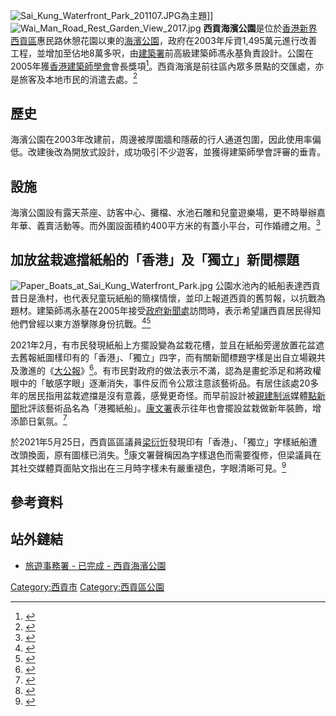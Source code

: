 [[File:Sai_Kung_Waterfront_Park_201107.JPG|thumb]]為主題]]
[[File:Wai_Man_Road_Rest_Garden_View_2017.jpg|thumb]]
'''西貢海濱公園'''是位於[[香港|香港]][[新界|新界]][[西貢區|西貢區]]惠民路休憩花園以東的[[海濱公園|海濱公園]]，政府在2003年斥資1,495萬元進行改善工程，並增加至佔地8萬多呎，由[[建築署|建築署]]前高級建築師馮永基負責設計。公園在2005年獲[[香港建築師學會|香港建築師學會]]會長獎項<ref>{{Cite web |url=https://www.news.gov.hk/isd/ebulletin/tc/photo/places/050901/050901tc30005/pages/1.htm |title=香港後花園 --- 西貢 |access-date=2021-05-06 |archive-date=2021-05-07 |archive-url=https://web.archive.org/web/20210507123224/https://www.news.gov.hk/isd/ebulletin/tc/photo/places/050901/050901tc30005/pages/1.htm |dead-url=no }}</ref>。西貢海濱是前往區內眾多景點的交匯處，亦是旅客及本地市民的消遣去處。<ref>{{cite news |title=西貢海濱公園紙船雕塑裝花盆　遮「香港」「獨立」字眼　康文署：新年裝飾 |url=https://www.thestandnews.com/society/%E8%A5%BF%E8%B2%A2%E6%B5%B7%E6%BF%B1%E5%85%AC%E5%9C%92%E7%B4%99%E8%88%B9%E9%9B%95%E5%A1%91%E5%8A%A0%E8%A3%9D%E8%8A%B1%E7%9B%86-%E9%81%AE-%E9%A6%99%E6%B8%AF%E7%8D%A8%E7%AB%8B-%E5%AD%97%E7%9C%BC/ |accessdate=2021-02-11 |publisher=立場新聞 |date=2021-02-11 |archive-date=2021-02-14 |archive-url=https://web.archive.org/web/20210214020311/https://www.thestandnews.com/society/%E8%A5%BF%E8%B2%A2%E6%B5%B7%E6%BF%B1%E5%85%AC%E5%9C%92%E7%B4%99%E8%88%B9%E9%9B%95%E5%A1%91%E5%8A%A0%E8%A3%9D%E8%8A%B1%E7%9B%86-%E9%81%AE-%E9%A6%99%E6%B8%AF%E7%8D%A8%E7%AB%8B-%E5%AD%97%E7%9C%BC/ |dead-url=no }}</ref>

==歷史==
海濱公園在2003年改建前，周邊被厚圍牆和隱蔽的行人通道包圍，因此使用率偏低。改建後改為開放式設計，成功吸引不少遊客，並獲得建築師學會評審的垂青。

==設施==
海濱公園設有露天茶座、訪客中心、攤檔、水池石雕和兒童遊樂場，更不時舉辦嘉年華、義賣活動等。而外圍設面積約400平方米的有蓋小平台，可作婚禮之用。<ref>{{cite web |title=西貢海濱公園 |url=https://www.fso-createhk.gov.hk/tc/locations_search_details.php?File_No=00957&search_type=1 |website=電影服務統籌科– 拍攝場地資料庫 |publisher=電影服務統籌科 |accessdate=2021-02-11 |archive-date=2018-10-15 |archive-url=https://web.archive.org/web/20181015104058/https://www.fso-createhk.gov.hk/tc/locations_search_details.php?File_No=00957&search_type=1 |dead-url=no }}</ref>

==加放盆栽遮擋紙船的「香港」及「獨立」新聞標題==
[[File:Paper_Boats_at_Sai_Kung_Waterfront_Park.jpg|thumb]]
公園水池內的紙船表達西貢昔日是漁村，也代表兒童玩紙船的簡樸情懷，並印上報道西貢的舊剪報，以抗戰為題材。建築師馮永基在2005年接受[[政府新聞處|政府新聞處]]訪問時，表示希望讓西貢居民得知他們曾經以東方游擊隊身份抗戰。<ref>{{cite news |title=建構道地色彩  毋懼時間洪流 |url=https://www.news.gov.hk/isd/ebulletin/tc/category/infrastructureandlogistics/050902/features/html/050902tc06001.htm |accessdate=2021-02-11 |publisher=政府新聞網 |date=2005-09-04 |archive-date=2006-08-19 |archive-url=https://web.archive.org/web/20060819155430/http://www3.news.gov.hk/ISD/ebulletin/tc/category/infrastructureandlogistics/050902/features/html/050902tc06001.htm |dead-url=no }}</ref><ref>{{cite news |title=西貢驚現「港獨紙船」 浮足14年無人發現 |url=https://hk.appledaily.com/local/20171224/CM7RJA5FC5ZQLKG3ZUFXCUMSOE/ |accessdate=2021-02-11 |work=蘋果日報 |date=2017-12-24 |archive-date=2020-08-11 |archive-url=https://web.archive.org/web/20200811113423/https://hk.appledaily.com/local/20171224/CM7RJA5FC5ZQLKG3ZUFXCUMSOE/ |dead-url=yes }}</ref>

2021年2月，有市民發現紙船上方擺設變為盆栽花槽，並且在紙船旁邊放置花盆遮去舊報紙圖樣印有的「香港」、「獨立」四字，而有關新聞標題字樣是出自立場親共及激進的《[[大公報|大公報]]》<ref name="播毒的紙船">{{cite news |title=播毒的紙船 |url=https://www.hkcnews.com/article/38192/%E8%A5%BF%E8%B2%A2%E6%B5%B7%E6%BF%B1%E5%85%AC%E5%9C%92%E7%B4%99%E8%88%B9-%E6%9D%B1%E6%B1%9F%E7%B8%B1%E9%9A%8A%E6%B8%AF%E4%B9%9D%E7%8D%A8%E7%AB%8B%E5%A4%A7%E9%9A%8A-%E5%A4%A7%E5%85%AC%E5%A0%B1-38193/%E6%92%AD%E6%AF%92%E7%9A%84%E7%B4%99%E8%88%B9?page=2 |accessdate=2021-02-14 |work=眾新聞 |date=2021-02-14}}</ref>。有市民對政府的做法表示不滿，認為是畫蛇添足和將政權眼中的「敏感字眼」逐漸消失，事件反而令公眾注意該藝術品。有居住該處20多年的居民指用盆栽遮擋是沒有意義，感覺更奇怪。而早前設計被[[親建制派|親建制派]]媒體[[點新聞|點新聞]]批評該藝術品名為「港獨紙船」。[[康文署|康文署]]表示往年也會擺設盆栽做新年裝飾，增添節日氣氛。<ref>{{cite news |title=西貢「獨立」紙船加盆栽遮變花槽 市民斥：好似篡改歷史 |url=https://hk.appledaily.com/local/20210211/2TJDC6HXDBEYXKCN2UGOOGTL5A/ |accessdate=2021-02-11 |work=蘋果日報 |date=2021-02-11 |archive-date=2021-02-12 |archive-url=https://web.archive.org/web/20210212001739/https://hk.appledaily.com/local/20210211/2TJDC6HXDBEYXKCN2UGOOGTL5A/ |dead-url=yes }}</ref>

於2021年5月25日，西貢區區議員[[梁衍忻|梁衍忻]]發現印有「香港」、「獨立」字樣紙船遭改頭換面，原有圖樣已消失。<ref>{{cite news |title=西貢海濱紙船翻新「香港獨立」字眼已消失 |url=https://www.hk01.com/%E6%94%BF%E6%83%85/629658/%E8%A5%BF%E8%B2%A2%E6%B5%B7%E6%BF%B1%E7%B4%99%E8%88%B9%E7%BF%BB%E6%96%B0-%E9%A6%99%E6%B8%AF%E7%8D%A8%E7%AB%8B-%E5%AD%97%E7%9C%BC%E5%B7%B2%E6%B6%88%E5%A4%B1 |accessdate=2021-05-26 |publisher=香港01 |date=2021-05-26 |6= |archive-date=2021-05-26 |archive-url=https://web.archive.org/web/20210526022223/https://www.hk01.com/%E6%94%BF%E6%83%85/629658/%E8%A5%BF%E8%B2%A2%E6%B5%B7%E6%BF%B1%E7%B4%99%E8%88%B9%E7%BF%BB%E6%96%B0-%E9%A6%99%E6%B8%AF%E7%8D%A8%E7%AB%8B-%E5%AD%97%E7%9C%BC%E5%B7%B2%E6%B6%88%E5%A4%B1 |dead-url=no }}</ref>康文署聲稱因為字樣退色而需要復修，但梁議員在其社交媒體頁面貼文指出在三月時字樣未有嚴重褪色，字眼清晰可見。<ref>{{cite web|title=【關注紙船公園被「翻新」事宜】|url=https://www.facebook.com/hinyan.l/posts/80713199017742|work=梁衍忻 Facebook頁面 |date=2021-05-25}}</ref>

==參考資料==
{{reflist|2}}

==站外鏈結==
*[http://www.tourism.gov.hk/tc_chi/current/current_saikung.html 旅遊事務署 - 已完成 - 西貢海濱公園]{{Wayback|url=http://www.tourism.gov.hk/tc_chi/current/current_saikung.html |date=20191029140148 }}

{{香港海濱花園}}
[[Category:西貢市|Category:西貢市]]
[[Category:西貢區公園|Category:西貢區公園]]
